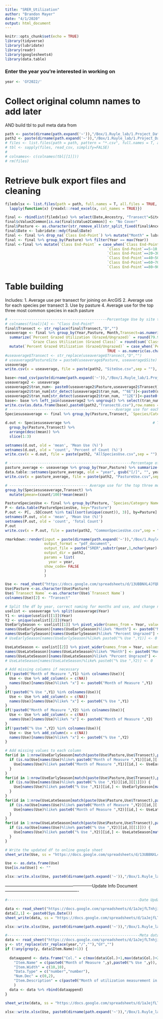 ---
title: "SRER_Utilization"
author: "Brandon Mayer"
date: "4/1/2020"
output: html_document
---

```{r setup, include=FALSE}
knitr::opts_chunk$set(echo = TRUE)
library(tidyverse)
library(lubridate)
library(readr)
library(googlesheets4)
library(data.table)

```
### Enter the year you're interested in working on
```{r, echo=FALSE}
year <- 'GY2022/' 
```

# Collect original column names to add later 
AND
build tbl to pull meta data from

```{r, include=FALSE}
path <- paste(dirname(path.expand('~')),"/Box/1.Ruyle_lab/1.Project_Data/SRER/Utilization/RAW_Data/", year, sep="")
path2 <- paste(dirname(path.expand('~')),"/Box/1.Ruyle_lab/1.Project_Data/SRER/Utilization/Processed_data/", year, sep="");dir.create(path = paste0(path2))
# files <- list.files(path = path, pattern = "*.csv", full.names = T, all.files = TRUE, recursive = TRUE)
# tbl <- sapply(files, read_csv, simplify=FALSE)
# 
# colnames<- c(colnames(tbl[[1]]))
# rm(files)

```


# Retrieve bulk export files and cleaning
```{r}
filedxlsx <- list.files(path = path, full.names = T, all.files = TRUE, recursive = TRUE) %>%
  lapply(function(x) {readxl::read_excel(x, col_names = TRUE)})

final <- rbindlist(filedxlsx) %>% select(Date,Ancestry, "Transect"=SiteID,SpeciesSymbol, `Species/Category Name` = SpeciesName, SampleNumber,cValueCommon,cValue2Common,`Class End-Point` = nValue)
final$cValue2Common[is.na(final$cValue2Common)] <- "No Cover"
final$Pasture <- as.character(str_remove_all(str_split_fixed(final$Ancestry, ">",4)[,4],"[ ]"))
final$Date <- lubridate::mdy(final$Date) 
final <- final %>% drop_na(`Class End-Point`) %>% mutate("Month" = lubridate::month(Date),"Year" = lubridate::year(Date))
final <- final %>% group_by(Pasture) %>% filter(Year == max(Year))
final <-final %>% mutate(`Class End-Point` = case_when(`Class End-Point`==0~0,
                                               `Class End-Point`==5~10,
                                               `Class End-Point`==20~30,
                                               `Class End-Point`==40~50,
                                               `Class End-Point`==60~70,
                                               `Class End-Point`==80~90))
```

# Table building
Includes:
1. Average use per transect for joining on ArcGIS
2. Average use for each species per transect
3. Use by pasture
4. Average use for the top three most common species in each pasture

```{r}
# ---------------------------------------------Percentage Use by site to join with Arcgis site use.----------------------------------------- 
# colnames(final)[4] <- "Class End-Point"
final$Transect <- str_replace(final$Transect,"D","")
useaverage <- final %>% group_by(Year,Pasture, Month,Transect=as.numeric(Transect)) %>%
  summarize(`Percent Grazed Utilization (Grazed/Ungrazed)` = round(79.9451-(0.8705*sum(`Class End-Point` < 1)), digits = 1),
            `Graze Class Utilization (Grazed Class)` = round(sum(`Class End-Point`)/n(), digits = 1)) %>% 
  mutate(`Percent Grazed Utilization (Grazed/Ungrazed)` = case_when(`Percent Grazed Utilization (Grazed/Ungrazed)` < 0 ~ 0,
                                               TRUE ~ as.numeric(as.character(`Percent Grazed Utilization (Grazed/Ungrazed)`))))
#useaverage$Transect <- str_replace(useaverage$Transect,"D","")
# useaverage$PastureSite = paste0(useaverage$Pasture, useaverage$Site)
useaverage
write.csv(x = useaverage, file = paste(path2, "SiteUse.csv",sep = ""), row.names=FALSE)

base<-read_csv(paste(dirname(path.expand('~')),"/Box/1.Ruyle_lab/1.Project_Data/SRER/Utilization/TransectUTM.csv", sep="")) %>% select(-"Shape_1")
useaverage2 <- useaverage
useaverage2$tran_num<- paste0(useaverage2$Pasture,useaverage2$Transect)
useaverage2$tran_num[str_detect(useaverage2$tran_num, "^6E")]<-paste0(useaverage2$tran_num,"_")
useaverage2$tran_num[str_detect(useaverage2$tran_num, "^12E")]<-paste0(useaverage2$tran_num,"_")
base<- base %>% left_join(useaverage2 %>% ungroup() %>% select(tran_num,"GY2022"= `Percent Grazed Utilization (Grazed/Ungrazed)`), by="tran_num")
write.csv(as.data.frame(base),paste0(path2,"TransectU.csv"),row.names = F)
# -------------------------------------------------Average use for each species per transect ------------------------------------------------
Speciesuseaverage <- final %>% group_by(Pasture,Transect, `Species/Category Name`) %>% summarize(count = n(), mean = round(mean(`Class End-Point`)))

d.out <- Speciesuseaverage %>%                                      # Top N highest values by group
  group_by(Pasture,Transect) %>%
  arrange(desc(mean)) %>% 
  slice(1:3)

setnames(d.out, old = 'mean', 'Mean Use (%)')
setnames(d.out, old = 'count', 'Percent of Count (%)')
write.csv(x = d.out, file = paste(path2, "AllSpeciesUse.csv",sep = ""), row.names=FALSE)

# --------------------------------------------------------Percentage of Use by Pasture ------------------------------------------------------
pasture_average <- useaverage %>% group_by(Year,Pasture) %>% summarize(year = round(mean(`Percent Ungrazed Utilization`))) 
data.table::setnames(pasture_average, old = "year", gsub("[/]", "", year))
write.csv(x = pasture_average, file = paste(path2, "PastureUse.csv",sep = ""), row.names=FALSE)

# ------------------------------------ Average use for the top three most common species in each pasture ------------------------------------
group_by(Speciesuseaverage,Transect) %>% 
  mutate(pmean=(count/100)*mean(mean))

PastureSpeciesUse <- final %>% group_by(Pasture, `Species/Category Name`) %>% summarize(count = n(), mean = round(mean(`Class End-Point`)))
P <- data.table(PastureSpeciesUse, key="Pasture")
P.out <- P[, .SD[count %in% tail(sort(unique(count)), 3)], by=Pasture]
setnames(P.out, old = 'mean', 'Mean Use (%)')
setnames(P.out, old = 'count', 'Total Count')
P.out
write.csv(x = P.out, file = paste(path2, "CommonSpeciesUse.csv",sep = ""), row.names=FALSE)

```

```{r}
rmarkdown::render(input = paste(dirname(path.expand('~')),"/Box/1.Ruyle_lab/1.Project_Data/SRER/Report Template.RMD", sep=""),
                  output_format = "pdf_document",
                  output_file = paste("SRER",substr(year,1,nchar(year)-1),"Use Report"),
                  output_dir = path2,
                  params = list(
                    year = year,
                  show_code= FALSE
                  )
                  )
```

```{r}
Use <- read_sheet("https://docs.google.com/spreadsheets/d/13UBBNXL4JfQbFNUmtU0sdcR-s1p4nayElb7o1Emh6oQ/edit?usp=sharing")
Use$Pasture <-as.character(Use$Pasture) 
Use$`Transect Name` <-as.character(Use$`Transect Name`)
colnames(Use)[2] <- "Transect"

# Split the df by year, correct naming for months and use, and change negative use values to "0"
uselist <- useaverage %>% split(useaverage$Year)
Y1 <- unique(uselist[[1]]$Year)
Y2 <- unique(uselist[[2]]$Year)
UseEarlySeason <- uselist[[1]] %>% pivot_wider(names_from = Year, values_from = c(Month,`Percent Ungrazed Utilization`)) %>% ungroup() %>% select(-c(`Graze Class Utilization`))
names(UseEarlySeason)[names(UseEarlySeason)%like% "Month"] <- paste0("Month of Measure ",Y1)
names(UseEarlySeason)[names(UseEarlySeason)%like% "Percent Ungrazed"] <- paste0("% Use ",Y1)
# UseEarlySeason[names(UseEarlySeason)%like% paste0("% Use ",Y1)] <- 0

UseLateSeason <- uselist[[2]] %>% pivot_wider(names_from = Year, values_from = c(Month,`Percent Ungrazed Utilization`)) %>% ungroup() %>% select(-c(`Graze Class Utilization`))
names(UseLateSeason)[names(UseLateSeason)%like% "Month"] <- paste0("Month of Measure ",Y2)
names(UseLateSeason)[names(UseLateSeason)%like% "Percent Ungrazed"] <- paste0("% Use ",Y2)
# UseLateSeason[names(UseLateSeason)%like% paste0("% Use ",Y2)] <- 0
```


```{r}
# Add missing columns if necessary
if(!paste0("Month of Measure ",Y1) %in% colnames(Use)){
  Use <- Use %>% add_column(x = c(NA))
  names(Use)[names(Use)%like% "x"] <- paste0("Month of Measure ",Y1)
}
if(!paste0("% Use ",Y1) %in% colnames(Use)){
  Use <- Use %>% add_column(x = c(NA))
  names(Use)[names(Use)%like% "x"] <- paste0("% Use ",Y1)
}
if(!paste0("Month of Measure ",Y2) %in% colnames(Use)){
  Use <- Use %>% add_column(x = c(NA))
  names(Use)[names(Use)%like% "x"] <- paste0("Month of Measure ",Y2)
}
if(!paste0("% Use ",Y2) %in% colnames(Use)){
  Use <- Use %>% add_column(x = c(NA))
  names(Use)[names(Use)%like% "x"] <- paste0("% Use ",Y2)
}

# Add missing values to each column 
for(id in 1:nrow(UseEarlySeason[match(paste(Use$Pasture,Use$Transect),paste(UseEarlySeason$Pasture,UseEarlySeason$Transect)),3])){
  if (is.na(Use[names(Use)%like% paste0("Month of Measure ",Y1)][id,][[1]])) {
    Use[names(Use)%like% paste0("Month of Measure ",Y1)][id,] <- UseEarlySeason[match(paste(Use$Pasture,Use$Transect),paste(UseEarlySeason$Pasture,UseEarlySeason$Transect)),3][id,]
  }
}
for(id in 1:nrow(UseEarlySeason[match(paste(Use$Pasture,Use$Transect),paste(UseEarlySeason$Pasture,UseEarlySeason$Transect)),4])){
  if (is.na(Use[names(Use)%like% paste0("% Use ",Y1)][id,][[1]])) {
    Use[names(Use)%like% paste0("% Use ",Y1)][id,] <- UseEarlySeason[match(paste(Use$Pasture,Use$Transect),paste(UseEarlySeason$Pasture,UseEarlySeason$Transect)),4][id,]
  }
}
for(id in 1:nrow(UseLateSeason[match(paste(Use$Pasture,Use$Transect),paste(UseLateSeason$Pasture,UseLateSeason$Transect)),3])){
  if (is.na(Use[names(Use)%like% paste0("Month of Measure ",Y2)][id,][[1]])) {
    Use[names(Use)%like% paste0("Month of Measure ",Y2)][id,] <- UseLateSeason[match(paste(Use$Pasture,Use$Transect),paste(UseLateSeason$Pasture,UseLateSeason$Transect)),3][id,]
  }
}
for(id in 1:nrow(UseLateSeason[match(paste(Use$Pasture,Use$Transect),paste(UseLateSeason$Pasture,UseLateSeason$Transect)),4])){
  if (is.na(Use[names(Use)%like% paste0("% Use ",Y2)][id,][[1]])) {
    Use[names(Use)%like% paste0("% Use ",Y2)][id,] <- UseLateSeason[match(paste(Use$Pasture,Use$Transect),paste(UseLateSeason$Pasture,UseLateSeason$Transect)),4][id,]
  }
}

# Write the updated df to online google sheet
sheet_write(Use, ss = "https://docs.google.com/spreadsheets/d/13UBBNXL4JfQbFNUmtU0sdcR-s1p4nayElb7o1Emh6oQ/edit?usp=sharing", sheet = "Utilization")

Use <- as.data.frame(Use) 
Use[is.na(Use)] <- ""

xlsx::write.xlsx(Use, paste0(dirname(path.expand('~')),"/Box/1.Ruyle_lab/Santa Rita Experimental Range/Archives/Yearly Utilization.xlsx"), sheetName="Utilization",row.names = F,  append=F)

```

--------------------------------------------------------------Update Info Document----------------------------------------------------

```{r}
#-------------------------------------------------------------Date Updated------------------------------------------------------------

data <- read_sheet("https://docs.google.com/spreadsheets/d/1aJejfLTnhjisjzFHnxK94vw92s276IBTEonQqG6Kvs8/edit?usp=sharing",sheet = "Info")
data[2,1] <- paste0(Sys.Date())
sheet_write(data, ss = "https://docs.google.com/spreadsheets/d/1aJejfLTnhjisjzFHnxK94vw92s276IBTEonQqG6Kvs8/edit?usp=sharing", sheet = "Info")

xlsx::write.xlsx(Use, paste0(dirname(path.expand('~')),"/Box/1.Ruyle_lab/Santa Rita Experimental Range/Archives/percentgrassutilizationstartingin2010.xlsx"), sheetName="Info",row.names = F,  append=F)

#-------------------------------------------------------------Meta data---------------------------------------------------------------
data <- read_sheet("https://docs.google.com/spreadsheets/d/1aJejfLTnhjisjzFHnxK94vw92s276IBTEonQqG6Kvs8/edit?usp=sharing",sheet = "Layout")
y <- str_replace(str_replace(year,"/",""),"GY","")
if (!any(grep(y, data$Item.Name)>1)) {
  
  dataappend <- data.frame("Col." = c(max(data$Col.)+1,max(data$Col.)+2),
    "Item.Name" = c(paste0("Month of Measure ",y),paste0("% Use ",y)),
    "Item.Width" = c(10,10),
    "Data.Type" = c("number","number"),
    "Num.Dec" = c(0,2),
    "Item.Description" = c(paste0("Month of utilization measurement in ",y),paste0("Percent utilization per transect in ",y))
    )
  data <- data %>% rbind(dataappend)
}

sheet_write(data, ss = "https://docs.google.com/spreadsheets/d/1aJejfLTnhjisjzFHnxK94vw92s276IBTEonQqG6Kvs8/edit?usp=sharing", sheet = "Layout")

xlsx::write.xlsx(Use, paste0(dirname(path.expand('~')),"/Box/1.Ruyle_lab/Santa Rita Experimental Range/Archives/percentgrassutilizationstartingin2010.xlsx"), sheetName="Layout",row.names = F,  append=F)
```


